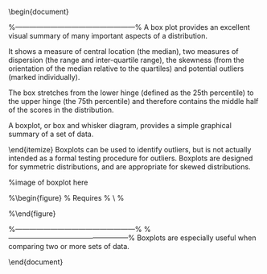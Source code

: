 
\begin{document}


%---------------------------------------------------%
\section*{Boxplots}

A box plot provides an excellent visual summary of many important aspects of a distribution. 
\item It shows a measure of central location (the median), two measures of dispersion (the range and inter-quartile range), the skewness (from the orientation of the median relative to the quartiles) and potential outliers (marked individually). 

\item The box stretches from the lower hinge (defined as the 25th percentile) to the upper hinge (the 75th percentile) and therefore contains the middle half of the scores in the distribution.
\item A boxplot, or box and whisker diagram, provides a simple graphical summary of a set of data. 

\end{itemize}
\section*{Boxplot Outliers}
Boxplots can be used to identify \textbf{\textit{potential}} outliers, but is not actually intended as a formal testing procedure for outliers. Boxplots are designed for symmetric distributions, and are appropriate for skewed distributions.
\section*{Orientation}
\begin{itemize}
\item The default orientation for boxplots is vertical. To construct a horizontal boxplot, specify as an additional argument
\texttt{\textbf{horizontal=TRUE}}.
\end{itemize}
\begin{framed}
\begin{verbatim}
boxplot(DAT,horizontal=TRUE)
\end{verbatim}
\end{framed}

%image of boxplot here



\footnotesize
\begin{framed}
\begin{verbatim}
boxplot(mtcars$mpg, horizontal=TRUE, xlab="Miles Per Gallon",
main="Boxplot of MPG")
\end{verbatim}
\end{framed}

%\begin{figure}
%  Requires \usepackage{graphicx}
%  \includegraphics[scale=0.4]{MTCARSboxplot.png}\\
%  \caption{Boxplot}\label{boxplot}
%\end{figure}

%---------------------------------------------------%
\subsection*{Boxplots for the Iris Data Set}

\begin{framed}
\begin{verbatim}

boxplot(iris$Petal.Lengths)
title("boxplot 1")

boxplot(iris$Petal.Lengths,col="lightblue")
title("boxplot 2")

boxplot(iris$Petal.Lengths,horizontal=TRUE)
title("boxplot 3")

\end{verbatim}
\end{framed}



%---------------------------------------------------%
\subsection*{Comparing Multiple Groups}

Boxplots are especially useful when comparing two or more sets of data. 
\begin{verbatim}
# boxplot on a formula:
boxplot.stats(count ~ spray, data = InsectSprays, col = "lightgray")
# *add* notches (somewhat funny here):
boxplot(count ~ spray, data = InsectSprays,        notch = TRUE, add = TRUE, col = "blue")
\end{verbatim}
\end{document}
